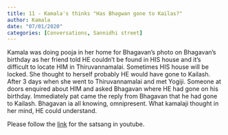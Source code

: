 ```yaml
---
title: 11 - Kamala's thinks "Has Bhagwan gone to Kailas?"
author: Kamala
date: "07/01/2020"
categories: [Conversations, Sannidhi street]
---
```

Kamala was doing pooja in her home for Bhagavan's photo on Bhagavan's birthday as her friend told HE couldn't be found in HIS house and it's difficult to locate HIM in Thiruvannamalai. Sometimes HIS house will be locked. She thought to herself probably HE would have gone to Kailash. After 3 days when she went to Thiruvannamalai and met Yogiji. Someone at doors enquired about HIM and asked Bhagavan where HE had gone on his birthday. Immediately pat came the reply from Bhagavan that he had gone to Kailash. Bhagavan ia all knowing, omnipresent. What kamalaji thought in her mind, HE could understand.
 
Please follow the [link](https://youtu.be/iA4SXlAwmog?si=E5gXhTWkF4ppJHRo) for the satsang in youtube.
